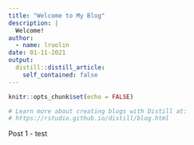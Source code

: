 ```yaml
---
title: "Welcome to My Blog"
description: |
  Welcome!
author:
  - name: lruolin
date: 01-11-2021
output:
  distill::distill_article:
    self_contained: false
---
```


```r
knitr::opts_chunk$set(echo = FALSE)

# Learn more about creating blogs with Distill at:
# https://rstudio.github.io/distill/blog.html

```
Post 1 - test


